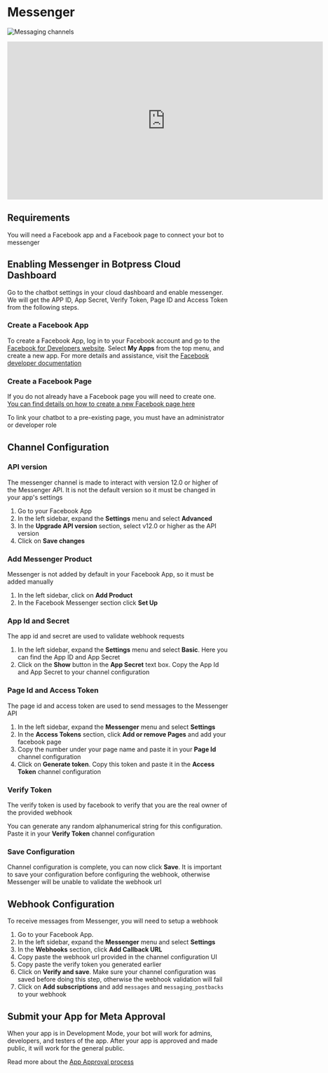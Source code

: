 # Messenger

![Messaging channels](/docs/content/messenger-banner.png)

<iframe
  data-youtube-iframe
  width="720"
  height="360"
  src="https://www.youtube.com/embed/pOIrLMpZZqc"
  title="YouTube video player"
  frameborder="0"
  allow="accelerometer; autoplay; clipboard-write; encrypted-media; gyroscope; picture-in-picture; web-share"
  allowfullscreen
></iframe>

## Requirements

You will need a Facebook app and a Facebook page to connect your bot to messenger

## Enabling Messenger in Botpress Cloud Dashboard

Go to the chatbot settings in your cloud dashboard and enable messenger. We will get the APP ID, App Secret, Verify Token, Page ID and Access Token from the following steps.

### Create a Facebook App

To create a Facebook App, log in to your Facebook account and go to the [Facebook for Developers website](https://developers.facebook.com/). Select **My Apps** from the top menu, and create a new app. For more details and assistance, visit the [Facebook developer documentation](https://developers.facebook.com/docs/development)

### Create a Facebook Page

If you do not already have a Facebook page you will need to create one. [You can find details on how to create a new Facebook page here](https://www.facebook.com/pages/creation/)

To link your chatbot to a pre-existing page, you must have an administrator or developer role

## Channel Configuration

### API version

The messenger channel is made to interact with version 12.0 or higher of the Messenger API. It is not the default version so it must be changed in your app's settings

1. Go to your Facebook App
1. In the left sidebar, expand the **Settings** menu and select **Advanced**
1. In the **Upgrade API version** section, select v12.0 or higher as the API version
1. Click on **Save changes**

### Add Messenger Product

Messenger is not added by default in your Facebook App, so it must be added manually

1. In the left sidebar, click on **Add Product**
1. In the Facebook Messenger section click **Set Up**

### App Id and Secret

The app id and secret are used to validate webhook requests

1. In the left sidebar, expand the **Settings** menu and select **Basic**. Here you can find the App ID and App Secret
1. Click on the **Show** button in the **App Secret** text box. Copy the App Id and App Secret to your channel configuration

### Page Id and Access Token

The page id and access token are used to send messages to the Messenger API

1. In the left sidebar, expand the **Messenger** menu and select **Settings**
1. In the **Access Tokens** section, click **Add or remove Pages** and add your facebook page
1. Copy the number under your page name and paste it in your **Page Id** channel configuration
1. Click on **Generate token**. Copy this token and paste it in the **Access Token** channel configuration

### Verify Token

The verify token is used by facebook to verify that you are the real owner of the provided webhook

You can generate any random alphanumerical string for this configuration. Paste it in your **Verify Token** channel configuration

### Save Configuration

Channel configuration is complete, you can now click **Save**. It is important to save your configuration before configuring the webhook, otherwise Messenger will be unable to validate the webhook url

## Webhook Configuration

To receive messages from Messenger, you will need to setup a webhook

1. Go to your Facebook App.
1. In the left sidebar, expand the **Messenger** menu and select **Settings**
1. In the **Webhooks** section, click **Add Callback URL**
1. Copy paste the webhook url provided in the channel configuration UI
1. Copy paste the verify token you generated earlier
1. Click on **Verify and save**. Make sure your channel configuration was saved before doing this step, otherwise the webhook validation will fail
1. Click on **Add subscriptions** and add `messages` and `messaging_postbacks` to your webhook

## Submit your App for Meta Approval

When your app is in Development Mode, your bot will work for admins, developers, and testers of the app. After your app is approved and made public, it will work for the general public.

Read more about the [App Approval process](https://github.com/microsoft/botframework-sdk/issues/1465)
